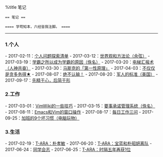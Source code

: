 
%title 笔记

 == 笔记 ==

 ==== 学苟知本，六经皆我注脚。 ====

----
=== 1.个人 ===
- 2017-02-11：[[note/note_1001|个人问题探索清单]]
- 2017-03-12：[[note/note_1002|世界观和方法论（余弦）]]
- 2017-03-19：[[note/note_1003|学霸之所以成为学霸的原因（佚名）]]
- 2017-03-20：[[note/note_1004|电梯汇报术（人神共奋）]]
- 2017-03-30：[[note/note_1005|马斯克的「第一性原理」]]
- 2017-04-03：[[note/note_1006|不仅仅是贪多务得★]]
- 2017-08-07：[[note/note_1007|绝不认输！]]
- 2017-08-20：[[note/note_1008|军人的标准（美国）]]
- 2017-09-17：[[note/note_1009|先精于心，后简于形]]

=== 2.工作 ===

- 2017-03-01：[[note/note_2001|VimWiki的一些技巧]]
- 2017-03-15：[[note/note_2002|要事承诺管理系统（佚名）]]
- 2017-08-11：[[note/note_2003|Emacs和Vim的窗口操作]]
- 2017-08-17：[[note/note_2004|每日工作三问]]
- 2017-09-25：[[note/note_2005|加班的9个坏习惯（电脑玩物）]]

=== 3.生活 ===

- 2017-02-19：[[note/note_3001|T-ARA：朴孝敏]]
- 2017-06-20：[[note/note_3002|T-ARA：宝蓝和朴昭妍离队]]
- 2017-06-24：[[note/note_3003|同学会志]]
- 2017-06-25：[[note/note_3004|T-ARA：时隔五年再获1位]]
